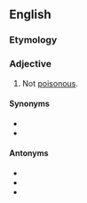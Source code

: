 ==English==

===Etymology===
{{prefix|en|non|poisonous}}

===Adjective===
{{en-adj|-}}

# Not [[poisonous]].

====Synonyms====
* {{l|en|nontoxic}}
* {{l|en|nonvenomous}}

====Antonyms====
* {{l|en|poisonous}}
* {{l|en|venomous}}
* {{l|en|toxic}}